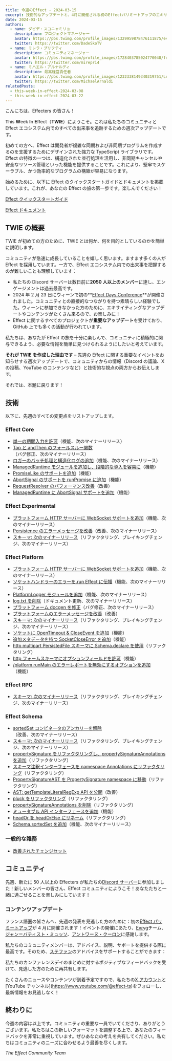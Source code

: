 ```yaml
---
title: 今週のEffect - 2024-03-15
excerpt: 技術的なアップデートと、4月に開催される初のEffectパリミートアップのエキサイティングな発表！
date: 2024-03-15
authors:
  - name: ダビデ・スコニャミリョ
    description: プロジェクトマネージャー
    avatar: https://pbs.twimg.com/profile_images/1329959878476111875/evHG8VX6_400x400.jpg
    twitter: https://twitter.com/DadeSkoTV
  - name: ミレラ・プリフティ
    description: コミュニティマネージャー
    avatar: https://pbs.twimg.com/profile_images/1728403785024770048/frKphayT_400x400.jpg
    twitter: https://twitter.com/mirepri4
  - name: ミハエル・アルナルディ
    description: 最高経営責任者
    avatar: https://pbs.twimg.com/profile_images/1232338149340319751/Ln9nNWyk_400x400.jpg
    twitter: https://twitter.com/MichaelArnaldi
relatedPosts:
  - this-week-in-effect-2024-03-08
  - this-week-in-effect-2024-03-22
---
```



こんにちは、Effecters の皆さん！

**T**his **W**eek **I**n **E**ffect（**TWIE**）にようこそ。これは私たちのコミュニティと Effect エコシステム内でのすべての出来事を追跡するための週次アップデートです。

初めての方へ、Effect は開発者が複雑な同期および非同期プログラムを作成するのを支援するためにデザインされた強力な TypeScript ライブラリです。Effect の特徴の一つは、構造化された並行処理を活用し、非同期キャンセルや安全なリソース管理といった機能を提供することです。これにより、堅牢でスケーラブル、かつ効率的なプログラムの構築が容易になります。

始めるために、以下に Effect のクイックスタートガイドとドキュメントを掲載しています。これが、あなたの Effect の旅の第一歩です。楽しんでください！

[Effect クイックスタートガイド](/docs/quickstart)

[Effect ドキュメント](/docs/introduction)

## TWIE の概要

TWIE が初めての方のために、TWIE とは何か、何を目的としているのかを簡単に説明します。

コミュニティが急速に成長していることを嬉しく思います。ますます多くの人が Effect を採用しています。一方で、Effect エコシステム内での出来事を把握するのが難しいことも理解しています：

- 私たちの Discord サーバーは数日前に**2050 人以上のメンバー**に達し、エンゲージメントは過去最高です。
- 2024 年 2 月 23 日にウィーンで初の**[Effect Days Conference](/events/effect-days)**が開催されました。コミュニティとの直接的なつながりを持つ素晴らしい経験でした。ウィーンに参加できなかった方のために、エキサイティングなアップデートやコンテンツがたくさん来るので、お楽しみに！
- Effect に関するすべてのプロジェクトが**重要なアップデート**を受けており、GitHub 上でも多くの活動が行われています。

私たちは、あなたが Effect の旅を十分に楽しんで、コミュニティに積極的に関与できるよう、必要な情報を簡単に見つけられるようにしたいと考えています。

**それが TWIE を作成した理由です** – 先週の Effect に関する重要なイベントをお知らせする週次アップデートで、コミュニティからの情報（Discord の議論、X の投稿、YouTube のコンテンツなど）と技術的な視点の両方からお伝えします。

それでは、本題に戻ります！

## 技術

以下に、先週のすべての変更点をリストアップします。

### Effect Core

- [単一の期間入力を許可](https://github.com/Effect-TS/effect/pull/2263)（機能、次のマイナーリリース）
- [Tap と andThen のフォールスルー関数](https://github.com/Effect-TS/effect/pull/2264)（バグ修正、次のマイナーリリース）
- [ロガーのバッチ処理と構造化ログの追加](https://github.com/Effect-TS/effect/pull/2270)（機能、次のマイナーリリース）
- [ManagedRuntime モジュールを追加し、段階的な導入を容易に](https://github.com/Effect-TS/effect/pull/2211)（機能）
- [PromiseLike のサポートを追加](https://github.com/Effect-TS/effect/pull/2280)（機能）
- [AbortSignal のサポートを runPromise に追加](https://github.com/Effect-TS/effect/pull/2285)（機能）
- [RequestResolver のパフォーマンス改善](https://github.com/Effect-TS/effect/pull/2288)（改善）
- [ManagedRuntime に AbortSignal サポートを追加](https://github.com/Effect-TS/effect/pull/2293)（機能）

### Effect Experimental

- [プラットフォーム HTTP サーバーに WebSocket サポートを追加](https://github.com/Effect-TS/effect/pull/2261)（機能、次のマイナーリリース）
- [Persistence のエラーメッセージを改善](https://github.com/Effect-TS/effect/pull/2274)（改善、次のマイナーリリース）
- [スキーマ: 次のマイナーリリース](https://github.com/Effect-TS/effect/pull/2172)（リファクタリング、ブレイキングチェンジ、次のマイナーリリース）

### Effect Platform

- [プラットフォーム HTTP サーバーに WebSocket サポートを追加](https://github.com/Effect-TS/effect/pull/2261)（機能、次のマイナーリリース）
- [ソケットハンドラーのエラーを.run Effect に伝播](https://github.com/Effect-TS/effect/pull/2267)（機能、次のマイナーリリース）
- [PlatformLogger モジュールを追加](https://github.com/Effect-TS/effect/pull/2269)（機能、次のマイナーリリース）
- [log.txt を削除](https://github.com/Effect-TS/effect/pull/2272)（ドキュメント更新、次のマイナーリリース）
- [プラットフォーム docgen を修正](https://github.com/Effect-TS/effect/pull/2272)（バグ修正、次のマイナーリリース）
- [プラットフォームのエラーメッセージを改善](https://github.com/Effect-TS/effect/pull/2276)（改善）
- [スキーマ: 次のマイナーリリース](https://github.com/Effect-TS/effect/pull/2172)（リファクタリング、ブレイキングチェンジ、次のマイナーリリース）
- [ソケットに OpenTimeout & CloseEvent を追加](https://github.com/Effect-TS/effect/pull/2281)（機能）
- [追加メタデータを持つ SocketCloseError を追加](https://github.com/Effect-TS/effect/pull/2283)（機能）
- [http multipart PersistedFile スキーマに Schema.declare を使用](https://github.com/Effect-TS/effect/pull/2284)（リファクタリング）
- [http フォームスキーマにオプションフィールドを許可](https://github.com/Effect-TS/effect/pull/2286)（機能）
- [/platform runMain のエラーレポートを無効にするオプションを追加](https://github.com/Effect-TS/effect/pull/2287)（機能）

### Effect RPC

- [スキーマ: 次のマイナーリリース](https://github.com/Effect-TS/effect/pull/2172)（リファクタリング、ブレイキングチェンジ、次のマイナーリリース）

### Effect Schema

- [sortedSet コンビネータのアンカリーを解除](https://github.com/Effect-TS/effect/pull/2265)（改善、次のマイナーリリース）
- [スキーマ: 次のマイナーリリース](https://github.com/Effect-TS/effect/pull/2172)（リファクタリング、ブレイキングチェンジ、次のマイナーリリース）
- [propertySignature をリファクタリングし、propertySignatureAnnotations を追加](https://github.com/Effect-TS/effect/pull/2282)（リファクタリング）
- [スキーマ注釈インターフェースを namespace Annotations にリファクタリング](https://github.com/Effect-TS/effect/pull/2289)（リファクタリング）
- [PropertySignatureAST を PropertySignature namespace に移動](https://github.com/Effect-TS/effect/pull/2291)（リファクタリング）
- [AST: getTemplateLiteralRegExp API を公開](https://github.com/Effect-TS/effect/pull/2292)（改善）
- [pluck をリファクタリング](https://github.com/Effect-TS/effect/pull/2294)（リファクタリング）
- [propertySignatureAnnotations を削除](https://github.com/Effect-TS/effect/pull/2295)（リファクタリング）
- [ミュータブル API インターフェースを追加](https://github.com/Effect-TS/effect/pull/2297)（機能）
- [headOr を headOrElse にリネーム](https://github.com/Effect-TS/effect/pull/2298)（リファクタリング）
- [Schema.sortedSet を追加](https://github.com/Effect-TS/effect/pull/2241)（機能、次のマイナーリリース）

### 一般的な雑務

- [改善されたチェンジセット](https://github.com/Effect-TS/effect/pull/2279)

## コミュニティ

先週、新たに 50 人以上の Effecters が私たちの[Discord サーバー](https://discord.gg/effect-ts)に参加しました！新しいメンバーの皆さん、Effect コミュニティにようこそ！あなたたちと一緒に過ごせることを楽しみにしています！

### コンテンツアップデート

フランス語圏の皆さんへ、先週の発表を見逃した方のために：初の[Effect パリミートアップ](https://www.meetup.com/fr-FR/effect-paris/)が 4 月に開催されます！イベントの開催にあたり、[Evryg](https://www.evryg.com)チーム、[ジャン＝バティスト・ミュッソ](https://twitter.com/jbmusso)、[アントワーヌ・クーロン](https://twitter.com/c9antoine)に感謝します。

<Tweet id="1764621821184262629" />

私たちのコミュニティメンバーは、アドバイス、説明、サポートを提供する際に最高です。そのため、[ステファン](https://twitter.com/stephaneledorze)のアドバイスをサポートすることができます：

<Tweet id="1766121534744125869" />

私たちのカンファレンスデイのまとめに対するポジティブなフィードバックを受けて、見逃した方のために再共有します。

<YouTube id="CfbR-1XRlTA" />

たくさんのニュースやコンテンツが到着予定ですので、私たちの[X アカウント](https://twitter.com/EffectTS_)と[YouTube チャンネル](https://www.youtube.com/@effect-ts)をフォローし、最新情報をお見逃しなく！

## 終わりに

今週の内容は以上です。コミュニティの重要な一員でいてくださり、ありがとうございます。私たちはこの新しいフォーマットを調整する上で、あなたのフィードバックを非常に重視しています。ぜひあなたの考えを共有してください。私たちはコミュニティのニーズに合わせるよう最善を尽くします。

_The Effect Community Team_
